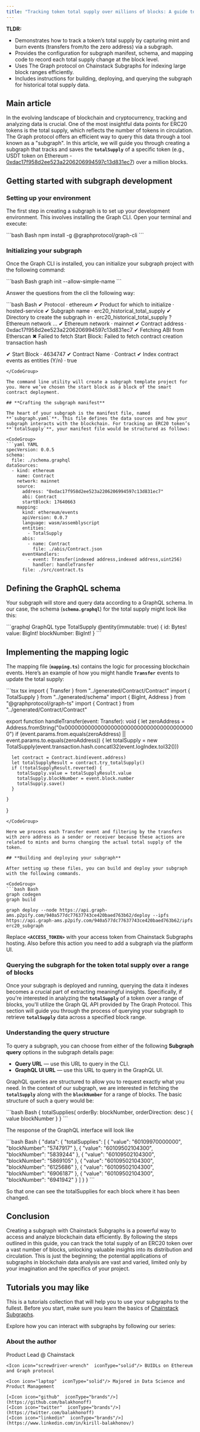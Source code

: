 ```yaml
---
title: "Tracking token total supply over millions of blocks: A guide to creating a subgraph and deploying to Chainstack"
---
```


**TLDR:**
* Demonstrates how to track a token’s total supply by capturing mint and burn events (transfers from/to the zero address) via a subgraph.
* Provides the configuration for subgraph manifest, schema, and mapping code to record each total supply change at the block level.
* Uses The Graph protocol on Chainstack Subgraphs for indexing large block ranges efficiently.
* Includes instructions for building, deploying, and querying the subgraph for historical total supply data.

## Main article

In the evolving landscape of blockchain and cryptocurrency, tracking and analyzing data is crucial. One of the most insightful data points for ERC20 tokens is the total supply, which reflects the number of tokens in circulation. The Graph protocol offers an efficient way to query this data through a tool known as a "subgraph". In this article, we will guide you through creating a subgraph that tracks and saves the **`totalSupply`** of a specific token (e.g., USDT token on Ethereum - [0xdac17f958d2ee523a2206206994597c13d831ec7](https://etherscan.io/address/0xdac17f958d2ee523a2206206994597c13d831ec7)) over a million blocks.

## **Getting started with subgraph development**

### **Setting up your environment**

The first step in creating a subgraph is to set up your development environment. This involves installing the Graph CLI. Open your terminal and execute:

<CodeGroup>
  ```bash Bash
  npm install -g @graphprotocol/graph-cli
  ```
</CodeGroup>

### **Initializing your subgraph**

Once the Graph CLI is installed, you can initialize your subgraph project with the following command:

<CodeGroup>
  ```bash Bash
  graph init --allow-simple-name
  ```
</CodeGroup>

Answer the questions from the cli the following way:

<CodeGroup>
  ```bash Bash
  ✔ Protocol · ethereum
  ✔ Product for which to initialize · hosted-service
  ✔ Subgraph name · erc20_historical_total_supply
  ✔ Directory to create the subgraph in · erc20_historical_total_supply
  ? Ethereum network …
  ✔ Ethereum network · mainnet
  ✔ Contract address · 0xdac17f958d2ee523a2206206994597c13d831ec7
  ✔ Fetching ABI from Etherscan
  ✖ Failed to fetch Start Block: Failed to fetch contract creation transaction hash

  ✔ Start Block · 4634747
  ✔ Contract Name · Contract
  ✔ Index contract events as entities (Y/n) · true
  ```
</CodeGroup>

The command line utility will create a subgraph template project for you. Here we’ve chosen the start block as a block of the smart contract deployment.

## **Crafting the subgraph manifest**

The heart of your subgraph is the manifest file, named **`subgraph.yaml`**. This file defines the data sources and how your subgraph interacts with the blockchain. For tracking an ERC20 token’s **`totalSupply`**, your manifest file would be structured as follows:

<CodeGroup>
  ```yaml YAML
  specVersion: 0.0.5
  schema:
    file: ./schema.graphql
  dataSources:
    - kind: ethereum
      name: Contract
      network: mainnet
      source:
        address: "0xdac17f958d2ee523a2206206994597c13d831ec7"
        abi: Contract
        startBlock: 17640663
      mapping:
        kind: ethereum/events
        apiVersion: 0.0.7
        language: wasm/assemblyscript
        entities:
          - TotalSupply
        abis:
          - name: Contract
            file: ./abis/Contract.json
        eventHandlers:
          - event: Transfer(indexed address,indexed address,uint256)
            handler: handleTransfer
        file: ./src/contract.ts
  ```
</CodeGroup>

## **Defining the GraphQL schema**

Your subgraph will store and query data according to a GraphQL schema. In our case, the schema (**`schema.graphql`**) for the total supply might look like this:

<CodeGroup>
  ```graphql GraphQL
  type TotalSupply @entity(immutable: true) {
    id: Bytes!
    value: BigInt!
    blockNumber: BigInt!
  }
  ```
</CodeGroup>

## **Implementing the mapping logic**

The mapping file (**`mapping.ts`**) contains the logic for processing blockchain events. Here’s an example of how you might handle **`Transfer`** events to update the total supply:

<CodeGroup>
  ```tsx tsx
  import { Transfer } from "../generated/Contract/Contract"
  import { TotalSupply } from "../generated/schema"
  import { BigInt, Address } from "@graphprotocol/graph-ts"
  import { Contract } from "../generated/Contract/Contract"

  export function handleTransfer(event: Transfer): void {
    let zeroAddress = Address.fromString("0x0000000000000000000000000000000000000000")
    if (event.params.from.equals(zeroAddress) || event.params.to.equals(zeroAddress)) {
      let totalSupply = new TotalSupply(event.transaction.hash.concatI32(event.logIndex.toI32()))

      let contract = Contract.bind(event.address)
      let totalSupplyResult = contract.try_totalSupply()
      if (!totalSupplyResult.reverted) {
        totalSupply.value = totalSupplyResult.value
        totalSupply.blockNumber = event.block.number
        totalSupply.save()
      }

    }
  }
  ```
</CodeGroup>

Here we process each Transfer event and filtering by the transfers with zero address as a sender or receiver because these actions are related to mints and burns changing the actual total supply of the token.

## **Building and deploying your subgraph**

After setting up these files, you can build and deploy your subgraph with the following commands.

<CodeGroup>
  ```bash Bash
  graph codegen
  graph build

  graph deploy --node https://api.graph-ams.p2pify.com/940a577dc77637743ce420baed763b62/deploy --ipfs https://api.graph-ams.p2pify.com/940a577dc77637743ce420baed763b62/ipfs erc20_subgraph
  ```
</CodeGroup>

Replace **`<ACCESS_TOKEN>`** with your access token from Chainstack Subgraphs hosting. Also before this action you need to add a subgraph via the platform UI.

### **Querying the subgraph for the token total supply over a range of blocks**

Once your subgraph is deployed and running, querying the data it indexes becomes a crucial part of extracting meaningful insights. Specifically, if you're interested in analyzing the **`totalSupply`** of a token over a range of blocks, you'll utilize the Graph QL API provided by The Graph Protocol. This section will guide you through the process of querying your subgraph to retrieve **`totalSupply`** data across a specified block range.

### Understanding the query structure

To query a subgraph, you can choose from either of the following **Subgraph query** options in the subgraph details page:

* **Query URL** — use this URL to query in the CLI.
* **GraphQL UI URL** — use this URL to query in the GraphQL UI.

GraphQL queries are structured to allow you to request exactly what you need. In the context of our subgraph, we are interested in fetching the **`totalSupply`** along with the **`blockNumber`** for a range of blocks. The basic structure of such a query would be:

<CodeGroup>
  ```bash Bash
  {
    totalSupplies(
      orderBy: blockNumber,
      orderDirection: desc
    ) {
      value
      blockNumber
    }
  }
  ```
</CodeGroup>

The response of the GraphQL interface will look like

<CodeGroup>
  ```bash Bash
  {
    "data": {
      "totalSupplies": [
        {
          "value": "60109970000000",
          "blockNumber": "5747917"
        },
        {
          "value": "60109502104300",
          "blockNumber": "5839244"
        },
        {
          "value": "60109502104300",
          "blockNumber": "5869105"
        },
        {
          "value": "60109502104300",
          "blockNumber": "6125686"
        },
        {
          "value": "60109502104300",
          "blockNumber": "6906187"
        },
        {
          "value": "60109502104300",
          "blockNumber": "6941942"
        }
      ]
    }
  }
  ```
</CodeGroup>

So that one can see the totalSupplies for each block where it has been changed.

## **Conclusion**

Creating a subgraph with Chainstack Subgraphs is a powerful way to access and analyze blockchain data efficiently. By following the steps outlined in this guide, you can track the total supply of an ERC20 token over a vast number of blocks, unlocking valuable insights into its distribution and circulation. This is just the beginning; the potential applications of subgraphs in blockchain data analysis are vast and varied, limited only by your imagination and the specifics of your project.

## Tutorials you may like

This is a tutorials collection that will help you to use your subgraphs to the fullest. Before you start, make sure you learn the basics of [Chainstack Subgraphs](/docs/subgraphs-introduction).

Explore how you can interact with subgraphs by following our series:

<CardGroup>
  <Card title="A beginner’s guide to getting started with The Graph" href="/docs/subgraphs-tutorial-a-beginners-guide-to-getting-started-with-the-graph" icon="angle-right" horizontal />
  <Card title="Deploying a Lido subgraph with Chainstack" href="/docs/subgraphs-tutorial-deploying-a-lido-subgraph-with-chainstack" icon="angle-right" horizontal />
  <Card title="Explaining subgraph schemas" href="/docs/subgraphs-tutorial-working-with-schemas" icon="angle-right" horizontal />
  <Card title="Debugging subgraphs with a local Graph Node" href="/docs/subgraphs-tutorial-debug-subgraphs-with-a-local-graph-node" icon="angle-right" horizontal />
  <Card title="Indexing ERC-20 token balance" href="/docs/subgraphs-tutorial-indexing-erc-20-token-balance" icon="angle-right" horizontal />
  <Card title="Indexing Uniswap data" href="/docs/subgraphs-tutorial-indexing-uniswap-data" icon="angle-right" horizontal />
  <Card title="Fetching subgraph data using JS" href="/docs/subgraphs-tutorial-fetching-subgraph-data-using-javascript" icon="angle-right" horizontal />
  <Card title="Writing a subgraph to get the friend.tech real-time trading data" href="/docs/writing-a-subgraph-to-get-the-friendtech-real-time-trading-data" icon="angle-right" horizontal />
</CardGroup>

### About the author

<CardGroup>
  <Card title="Kirill Balakhonov" img="/images/docs/u/44712112.png" >
    <Icon icon="code"  iconType="solid"/>Product Lead @ Chainstack

    <Icon icon="screwdriver-wrench"  iconType="solid"/> BUIDLs on Ethereum and Graph protocol

    <Icon icon="laptop"  iconType="solid"/> Majored in Data Science and Product Management

    [<Icon icon="github"  iconType="brands"/>](https://github.com/balakhonoff)
    [<Icon icon="twitter"  iconType="brands"/>](https://twitter.com/balakhonoff)
    [<Icon icon="linkedin"  iconType="brands"/>](https://www.linkedin.com/in/kirill-balakhonov/)
  </Card>
</CardGroup>
